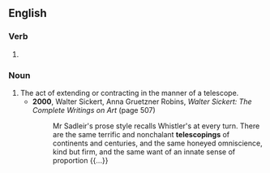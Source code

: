 ==English==

===Verb===
{{head|en|verb form}}

# {{present participle of|en|telescope|nocat=1}}

===Noun===
{{en-noun}}

# The act of extending or contracting in the manner of a telescope.
#* '''2000''', Walter Sickert, ‎Anna Gruetzner Robins, ''Walter Sickert: The Complete Writings on Art'' (page 507)
#*: Mr Sadleir's prose style recalls Whistler's at every turn. There are the same terrific and nonchalant '''telescopings''' of continents and centuries, and the same honeyed omniscience, kind but firm, and the same want of an innate sense of proportion {{...}}